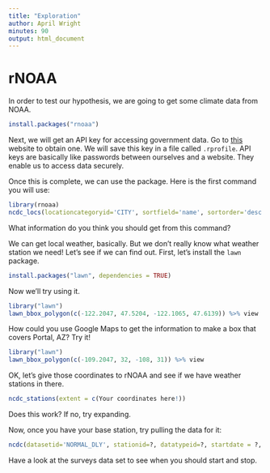 ```yaml
---
title: "Exploration"
author: April Wright
minutes: 90
output: html_document
---
```


# rNOAA

In order to test our hypothesis, we are going to get some climate data from NOAA.

```r

install.packages("rnoaa")

```

Next, we will get an API key for accessing government data. Go to [this](https://www.ncdc.noaa.gov/cdo-web/token) website to obtain one. We will save this key in a file called `.rprofile`.
API keys are basically like passwords between ourselves and a website. They enable us to access data securely.

Once this is complete, we can use the package. Here is the first command you will use:

```r
library(rnoaa)
ncdc_locs(locationcategoryid='CITY', sortfield='name', sortorder='desc')
```


What information do you think you should get from this command? 

We can get local weather, basically. But we don't really know what weather station we need! Let's see if we can find out. First, let's install the `lawn` package. 

```r

install.packages("lawn", dependencies = TRUE)
```

Now we'll try using it.

```r

library("lawn")
lawn_bbox_polygon(c(-122.2047, 47.5204, -122.1065, 47.6139)) %>% view
```

How could you use Google Maps to get the information to make a box that covers Portal, AZ? Try it!


```r

library("lawn")
lawn_bbox_polygon(c(-109.2047, 32, -108, 31)) %>% view
```

OK, let's give those coordinates to rNOAA and see if we have weather stations in there.

```r
ncdc_stations(extent = c(Your coordinates here!))
```

Does this work? If no, try expanding.

Now, once you have your base station, try pulling the data for it:

```r
ncdc(datasetid='NORMAL_DLY', stationid=?, datatypeid=?, startdate = ?, enddate = ?)

```

Have a look at the surveys data set to see when you should start and stop.